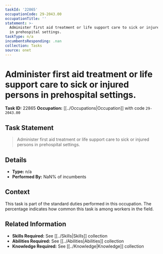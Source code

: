 ```yaml
---
taskId: '22865'
occupationCode: 29-2043.00
occupationTitle: ''
statement: >-
  Administer first aid treatment or life support care to sick or injured persons
  in prehospital settings.
taskType: n/a
incumbentsResponding: .nan
collection: Tasks
source: onet
---
```

# Administer first aid treatment or life support care to sick or injured persons in prehospital settings.

**Task ID:** 22865
**Occupation:** [[../Occupations|Occupation]] with code `29-2043.00`

## Task Statement

> Administer first aid treatment or life support care to sick or injured persons in prehospital settings.

## Details

- **Type:** n/a
- **Performed By:** NaN% of incumbents

## Context

This task is part of the standard duties performed in this occupation. The percentage indicates how common this task is among workers in the field.

## Related Information

- **Skills Required:** See [[../Skills|Skills]] collection
- **Abilities Required:** See [[../Abilities|Abilities]] collection
- **Knowledge Required:** See [[../Knowledge|Knowledge]] collection
